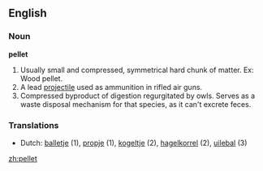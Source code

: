 ==English==

===Noun===
'''pellet'''

# Usually small and compressed, symmetrical hard chunk of matter.  Ex: Wood pellet.
# A lead [[projectile]] used as ammunition in rifled air guns.
# Compressed byproduct of digestion regurgitated by owls.  Serves as a waste disposal mechanism for that species, as it can't excrete feces.

===Translations===
*Dutch: [[balletje]] (1), [[propje]] (1), [[kogeltje]] (2), [[hagelkorrel]] (2), [[uilebal]] (3)

[[zh:pellet]]